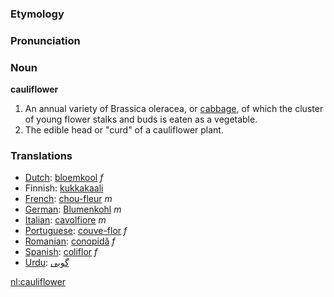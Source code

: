 ===Etymology===

===Pronunciation===

===Noun===
'''cauliflower'''
#An annual variety of Brassica oleracea, or [[cabbage]], of which the cluster of young flower stalks and buds is eaten as a vegetable.
#The edible head or "curd" of a cauliflower plant.

===Translations===
*[[Dutch]]: [[bloemkool]] ''f''
*Finnish: [[kukkakaali#Finnish|kukkakaali]]
*[[French]]: [[chou-fleur]] ''m''
*[[German]]: [[Blumenkohl]] ''m''
*[[Italian]]: [[cavolfiore]] ''m''
*[[Portuguese]]: [[couve-flor]] ''f''
*[[Romanian]]: [[conopidă]] ''f''
*[[Spanish]]: [[coliflor]] ''f''
*[[Urdu]]: [[گوبى]]

[[nl:cauliflower]]